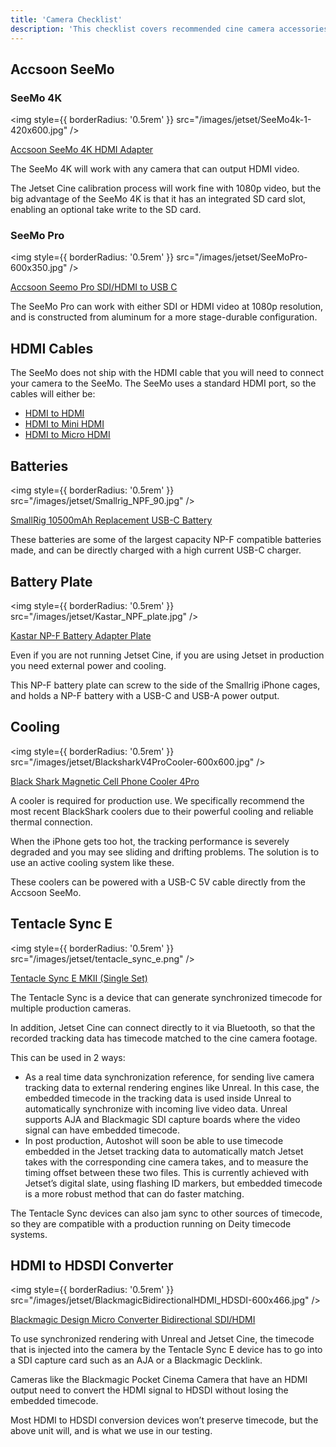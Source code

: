 ```yaml
---
title: 'Camera Checklist'
description: 'This checklist covers recommended cine camera accessories for use with Jetset Cine.'
---
```


## Accsoon SeeMo

### SeeMo 4K

<img
  style={{ borderRadius: '0.5rem' }}
  src="/images/jetset/SeeMo4k-1-420x600.jpg"
/>

[Accsoon SeeMo 4K HDMI Adapter](https://a.co/d/gciNr8d)

The SeeMo 4K will work with any camera that can output HDMI video.

The Jetset Cine calibration process will work fine with 1080p video, but the big advantage of the SeeMo 4K is that it has an integrated SD card slot, enabling an optional take write to the SD card.

### SeeMo Pro

<img
  style={{ borderRadius: '0.5rem' }}
  src="/images/jetset/SeeMoPro-600x350.jpg"
/>

[Accsoon Seemo Pro SDI/HDMI to USB C](https://a.co/d/8X16VPa)

The SeeMo Pro can work with either SDI or HDMI video at 1080p resolution, and is constructed from aluminum for a more stage-durable configuration.

## HDMI Cables

The SeeMo does not ship with the HDMI cable that you will need to connect your camera to the SeeMo. The SeeMo uses a standard HDMI port, so the cables will either be:

- [HDMI to HDMI](https://a.co/d/7hk9IXO)
- [HDMI to Mini HDMI](https://a.co/d/1ymuTE0)
- [HDMI to Micro HDMI](https://a.co/d/b91FV95)

## Batteries

<img
  style={{ borderRadius: '0.5rem' }}
  src="/images/jetset/Smallrig_NPF_90.jpg"
/>

[SmallRig 10500mAh Replacement USB-C Battery](https://a.co/d/6MSAbn4)

These batteries are some of the largest capacity NP-F compatible batteries made, and can be directly charged with a high current USB-C charger.

## Battery Plate 

<img
  style={{ borderRadius: '0.5rem' }}
  src="/images/jetset/Kastar_NPF_plate.jpg"
/>

[Kastar NP-F Battery Adapter Plate](https://a.co/d/bNYMBQd)

Even if you are not running Jetset Cine, if you are using Jetset in production you need external power and cooling.

This NP-F battery plate can screw to the side of the Smallrig iPhone cages, and holds a NP-F battery with a USB-C and USB-A power output.

## Cooling

<img
  style={{ borderRadius: '0.5rem' }}
  src="/images/jetset/BlacksharkV4ProCooler-600x600.jpg"
/>

[Black Shark Magnetic Cell Phone Cooler 4Pro](https://a.co/d/dJQ6dVt)

A cooler is required for production use. We specifically recommend the most recent BlackShark coolers due to their powerful cooling and reliable thermal connection.

When the iPhone gets too hot, the tracking performance is severely degraded and you may see sliding and drifting problems. The solution is to use an active cooling system like these.

These coolers can be powered with a USB-C 5V cable directly from the Accsoon SeeMo.

## Tentacle Sync E

<img
  style={{ borderRadius: '0.5rem' }}
  src="/images/jetset/tentacle_sync_e.png"
/>

[Tentacle Sync E MKII (Single Set)](https://a.co/d/0fdaWUwp)

The Tentacle Sync is a device that can generate synchronized timecode for multiple production cameras.

In addition, Jetset Cine can connect directly to it via Bluetooth, so that the recorded tracking data has timecode matched to the cine camera footage.

This can be used in 2 ways:

- As a real time data synchronization reference, for sending live camera tracking data to external rendering engines like Unreal. In this case, the embedded timecode in the tracking data is used inside Unreal to automatically synchronize with incoming live video data. Unreal supports AJA and Blackmagic SDI capture boards where the video signal can have embedded timecode.
- In post production, Autoshot will soon be able to use timecode embedded in the Jetset tracking data to automatically match Jetset takes with the corresponding cine camera takes, and to measure the timing offset between these two files. This is currently achieved with Jetset’s digital slate, using flashing ID markers, but embedded timecode is a more robust method that can do faster matching.

The Tentacle Sync devices can also jam sync to other sources of timecode, so they are compatible with a production running on Deity timecode systems.

## HDMI to HDSDI Converter

<img
  style={{ borderRadius: '0.5rem' }}
  src="/images/jetset/BlackmagicBidirectionalHDMI_HDSDI-600x466.jpg"
/>

[Blackmagic Design Micro Converter Bidirectional SDI/HDMI](https://a.co/d/cxPW4Hc)

To use synchronized rendering with Unreal and Jetset Cine, the timecode that is injected into the camera by the Tentacle Sync E device has to go into a SDI capture card such as an AJA or a Blackmagic Decklink.

Cameras like the Blackmagic Pocket Cinema Camera that have an HDMI output need to convert the HDMI signal to HDSDI without losing the embedded timecode.

Most HDMI to HDSDI conversion devices won’t preserve timecode, but the above unit will, and is what we use in our testing.